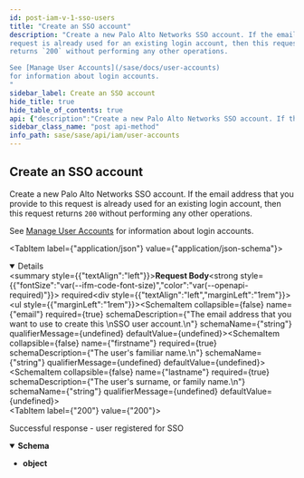 ```yaml
---
id: post-iam-v-1-sso-users
title: "Create an SSO account"
description: "Create a new Palo Alto Networks SSO account. If the email address that you provide to this
request is already used for an existing login account, then this request
returns `200` without performing any other operations.

See [Manage User Accounts](/sase/docs/user-accounts) 
for information about login accounts.
"
sidebar_label: Create an SSO account
hide_title: true
hide_table_of_contents: true
api: {"description":"Create a new Palo Alto Networks SSO account. If the email address that you provide to this\nrequest is already used for an existing login account, then this request\nreturns `200` without performing any other operations.\n\nSee [Manage User Accounts](/sase/docs/user-accounts) \nfor information about login accounts.\n","operationId":"post-iam-v1-sso_users","requestBody":{"content":{"application/json":{"schema":{"description":"","properties":{"email":{"description":"The email address that you want to use to create this \nSSO user account.\n","example":"someemail33@somedomain.com","type":"string"},"firstname":{"description":"The user's familiar name.\n","example":"John","type":"string"},"lastname":{"description":"The user's surname, or family name.\n","example":"Smith","type":"string"}},"required":["email","firstname","lastname"],"title":"Root Type for user_register","type":"object"}}},"required":true},"responses":{"200":{"content":{"application/json":{"schema":{"type":"object"}}},"description":"Successful response - user registered for SSO"}},"security":[{"Bearer":[]}],"tags":["UserAccounts"],"method":"post","path":"/iam/v1/sso_users","servers":[{"url":"https://api.sase.paloaltonetworks.com"}],"securitySchemes":{"Bearer":{"scheme":"bearer","type":"http"}},"jsonRequestBodyExample":{"email":"someemail33@somedomain.com","firstname":"John","lastname":"Smith"},"info":{"contact":{},"description":"Create Palo Alto Networks SSO accounts, and verify login accounts. \nA [login account](/sase/docs/user-accounts#log-in-accounts), \nas well as an [access policy](/sase/api/iam/accesspolicies), is required in order\nfor a user to gain access to Prisma SASE products for administrative\nor monitoring purposes.\n","title":"User Accounts","version":"1.0"},"postman":{"name":"Create an SSO account","description":{"content":"Create a new Palo Alto Networks SSO account. If the email address that you provide to this\nrequest is already used for an existing login account, then this request\nreturns `200` without performing any other operations.\n\nSee [Manage User Accounts](/sase/docs/user-accounts) \nfor information about login accounts.\n","type":"text/plain"},"url":{"path":["iam","v1","sso_users"],"host":["{{baseUrl}}"],"query":[],"variable":[]},"header":[{"key":"Content-Type","value":"application/json"},{"key":"Accept","value":"application/json"}],"method":"POST","body":{"mode":"raw","raw":"\"\"","options":{"raw":{"language":"json"}}},"auth":{"type":"bearer","bearer":[{"type":"any","value":"<Bearer Token>","key":"token"}]}}}
sidebar_class_name: "post api-method"
info_path: sase/sase/api/iam/user-accounts
---
```



## Create an SSO account



Create a new Palo Alto Networks SSO account. If the email address that you provide to this
request is already used for an existing login account, then this request
returns `200` without performing any other operations.

See [Manage User Accounts](/sase/docs/user-accounts) 
for information about login accounts.


<MimeTabs><TabItem label={"application/json"} value={"application/json-schema"}><details style={{}} data-collapsed={false} open={true}><summary style={{"textAlign":"left"}}><strong>Request Body</strong><strong style={{"fontSize":"var(--ifm-code-font-size)","color":"var(--openapi-required)"}}> required</strong></summary><div style={{"textAlign":"left","marginLeft":"1rem"}}></div><ul style={{"marginLeft":"1rem"}}><SchemaItem collapsible={false} name={"email"} required={true} schemaDescription={"The email address that you want to use to create this \nSSO user account.\n"} schemaName={"string"} qualifierMessage={undefined} defaultValue={undefined}></SchemaItem><SchemaItem collapsible={false} name={"firstname"} required={true} schemaDescription={"The user's familiar name.\n"} schemaName={"string"} qualifierMessage={undefined} defaultValue={undefined}></SchemaItem><SchemaItem collapsible={false} name={"lastname"} required={true} schemaDescription={"The user's surname, or family name.\n"} schemaName={"string"} qualifierMessage={undefined} defaultValue={undefined}></SchemaItem></ul></details></TabItem></MimeTabs><div><ApiTabs><TabItem label={"200"} value={"200"}><div>

Successful response - user registered for SSO

</div><div><MimeTabs groupId={"mime-type"}><TabItem label={"application/json"} value={"application/json"}><SchemaTabs groupId={"schema-tabs"}><TabItem label={"Schema"} value={"Schema"}><details style={{}} data-collapsed={false} open={true}><summary style={{"textAlign":"left"}}><strong>Schema</strong></summary><div style={{"textAlign":"left","marginLeft":"1rem"}}></div><ul style={{"marginLeft":"1rem"}}><li><div><strong>object</strong></div></li></ul></details></TabItem><TabItem label={"Example (from schema)"} value={"Example (from schema)"}><ResponseSamples responseExample={"{}"} language={"json"}></ResponseSamples></TabItem></SchemaTabs></TabItem></MimeTabs></div></TabItem></ApiTabs></div>
      